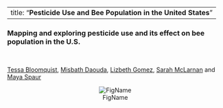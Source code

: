 
---
title: "**Pesticide Use and Bee Population in the United States**" 
---

### Mapping and exploring pesticide use and its effect on bee population in the U.S.

<br>

[Tessa Bloomquist](https://github.com/tessbloomquist), [Misbath Daouda](https://github.com/misbath), [Lizbeth Gomez](https://github.com/LizbethGomez), [Sarah McLarnan](https://github.com/smm2316) and [Maya Spaur](https://github.com/mayaspaur)
 
 


<center>
![FigName](images/logo.png)
</center>



